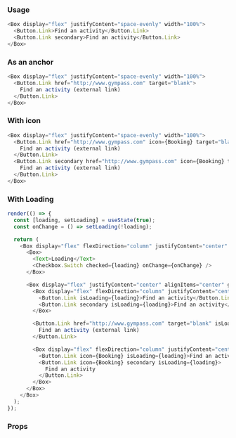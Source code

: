 ### Usage

```javascript
<Box display="flex" justifyContent="space-evenly" width="100%">
  <Button.Link>Find an activity</Button.Link>
  <Button.Link secondary>Find an activity</Button.Link>
</Box>
```

### As an anchor

```javascript
<Box display="flex" justifyContent="space-evenly" width="100%">
  <Button.Link href="http://www.gympass.com" target="blank">
    Find an activity (external link)
  </Button.Link>
</Box>
```

### With icon

```javascript
<Box display="flex" justifyContent="space-evenly" width="100%">
  <Button.Link href="http://www.gympass.com" icon={Booking} target="blank">
    Find an activity (external link)
  </Button.Link>
  <Button.Link secondary href="http://www.gympass.com" icon={Booking} target="blank">
    Find an activity (external link)
  </Button.Link>
</Box>
```

### With Loading

```javascript state
render(() => {
  const [loading, setLoading] = useState(true);
  const onChange = () => setLoading(!loading);

  return (
    <Box display="flex" flexDirection="column" justifyContent="center" alignItems="start" width="auto" gap="large">
      <Box>
        <Text>Loading</Text>
        <Checkbox.Switch checked={loading} onChange={onChange} />
      </Box>

      <Box display="flex" justifyContent="center" alignItems="center" gap="xxlarge">
        <Box display="flex" flexDirection="column" justifyContent="center" alignItems="center" gap="xxlarge">
          <Button.Link isLoading={loading}>Find an activity</Button.Link>
          <Button.Link secondary isLoading={loading}>Find an activity</Button.Link>
        </Box>

        <Button.Link href="http://www.gympass.com" target="blank" isLoading={loading}>
          Find an activity (external link)
        </Button.Link>

        <Box display="flex" flexDirection="column" justifyContent="center" alignItems="center" gap="xxlarge">
          <Button.Link icon={Booking} isLoading={loading}>Find an activity</Button.Link>
          <Button.Link icon={Booking} secondary isLoading={loading}>
            Find an activity
          </Button.Link>
        </Box>
      </Box>
    </Box>
  );
});
```

### Props

<PropsTable component="Button.Link" platform="web" />
